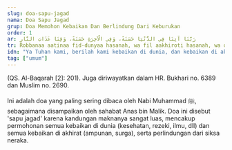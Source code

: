 ```yaml
---
slug: doa-sapu-jagad
nama: Doa Sapu Jagad
grup: Doa Memohon Kebaikan Dan Berlindung Dari Keburukan
order: 1
ar: رَبَّنَا آتِنَا فِي الدُّنْيَا حَسَنَةً، وَفِي الْآخِرَةِ حَسَنَةً، وَقِنَا عَذَابَ النَّارِ
tr: Robbanaa aatinaa fid-dunyaa hasanah, wa fil aakhiroti hasanah, wa qinaa 'adzaaban-naar.
idn: "Ya Tuhan kami, berilah kami kebaikan di dunia, dan kebaikan di akhirat, dan peliharalah kami dari siksa neraka. (Al-Baqarah [2]: 201)."
tag: ["umum"]
---
```



(QS. Al-Baqarah [2]: 201). Juga diriwayatkan dalam HR. Bukhari no. 6389 dan Muslim no. 2690.

Ini adalah doa yang paling sering dibaca oleh Nabi Muhammad ﷺ, sebagaimana disampaikan oleh sahabat Anas bin Malik. Doa ini disebut 'sapu jagad' karena kandungan maknanya sangat luas, mencakup permohonan semua kebaikan di dunia (kesehatan, rezeki, ilmu, dll) dan semua kebaikan di akhirat (ampunan, surga), serta perlindungan dari siksa neraka.

